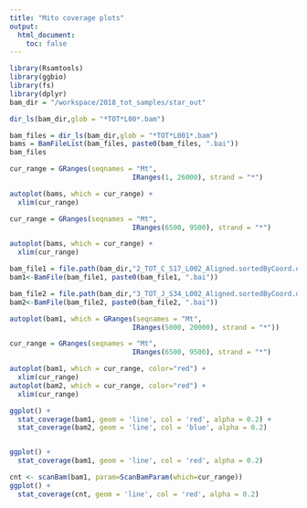 ```yaml
---
title: "Mito coverage plots"
output:
  html_document:
    toc: false
---
```





```r
library(Rsamtools)
library(ggbio)
library(fs)
library(dplyr)
bam_dir = "/workspace/2018_tot_samples/star_out"
```
```r
dir_ls(bam_dir,glob = "*TOT*L00*.bam") 
```

```r
bam_files = dir_ls(bam_dir,glob = "*TOT*L001*.bam") 
bams = BamFileList(bam_files, paste0(bam_files, ".bai"))
bam_files
```

```r
cur_range = GRanges(seqnames = "Mt", 
                              IRanges(1, 26000), strand = "*")

autoplot(bams, which = cur_range) +
  xlim(cur_range)
```

```r
cur_range = GRanges(seqnames = "Mt", 
                              IRanges(6500, 9500), strand = "*")

autoplot(bams, which = cur_range) +
  xlim(cur_range)
```

```r

bam_file1 = file.path(bam_dir,"2_TOT_C_S17_L002_Aligned.sortedByCoord.out.bam")
bam1<-BamFile(bam_file1, paste0(bam_file1, ".bai"))

bam_file2 = file.path(bam_dir,"3_TOT_J_S34_L002_Aligned.sortedByCoord.out.bam")
bam2<-BamFile(bam_file2, paste0(bam_file2, ".bai"))
```

```r
autoplot(bam1, which = GRanges(seqnames = "Mt", 
                              IRanges(5000, 20000), strand = "*"))
```


```r
cur_range = GRanges(seqnames = "Mt", 
                              IRanges(6500, 9500), strand = "*")

autoplot(bam1, which = cur_range, color="red") +
  xlim(cur_range)
autoplot(bam2, which = cur_range, color="red") +
  xlim(cur_range)
```


```r
ggplot() + 
  stat_coverage(bam1, geom = 'line', col = 'red', alpha = 0.2) + 
  stat_coverage(bam2, geom = 'line', col = 'blue', alpha = 0.2)



```

```r
ggplot() + 
  stat_coverage(bam1, geom = 'line', col = 'red', alpha = 0.2)
```

```r
cnt <- scanBam(bam1, param=ScanBamParam(which=cur_range))
ggplot() + 
  stat_coverage(cnt, geom = 'line', col = 'red', alpha = 0.2)
```

